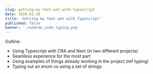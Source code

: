```yaml
---
slug: getting-my-feet-wet-with-typescript
date: 2020-02-28
title: 'Getting my feet wet with Typescript'
published: false
banner: './undraw_code_typing.png'
---
```


Outline:

- Using Typescript with CRA and Next (in two different projects)
- Seamless experience for the most part
- Using examples of things already working in the project (ref typing)
- Typing out an enum vs using a set of strings
